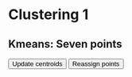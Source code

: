 # Clustering 1
<script src="d3.v7.js"></script>
<script src="scripts/kmeans.js"></script>

## Kmeans: Seven points
<div id="plot"></div>
 
<button type="button" onclick="update_centroids()">Update centroids</button>
<button type="button" onclick="reassign_points()">Reassign points</button>

<script>
  const colorScale = d3.scaleOrdinal(d3.schemeCategory10);

  let data = [
  {x: 1, y: 2},
  {x: 1.5, y: 2.2},
  {x: 3, y: 1.3},
  {x: 2.5, y: 1.1},
  {x: .9, y: 2.1},
  {x: 2, y: 1.5},
  {x: 2.5, y: 1.4}
  ]
  
// number of clusters
  const k = 2;  

// randomly assign clusters

  data = data.map(d => ({x: d.x, y: d.y, cluster: d3.randomInt(k)()}));

  let centroids = d3.range(k).map(e => 
    ({x: d3.mean(data.filter(d => d.cluster == e).map(d => d.x)),
      y: d3.mean(data.filter(d => d.cluster == e).map(d => d.y)),
      cluster: e})); 

  // width and height
  const w = 400;
  const h = 400;
  const margin = {left: 50, right: 20, top: 20, bottom: 50};
  const innerHeight = h - margin.top - margin.bottom;
  const innerWidth = w - margin.left - margin.right;
  
  // create scale functions
  const xScale = d3.scaleLinear()
    .domain([0, 4])
    .range([0, innerWidth]);

  const yScale = d3.scaleLinear()
    .domain([0, 4])
    .range([innerHeight, 0]);

  const colors = d3.scaleOrdinal(d3.schemeCategory10);

  // define X axis
  const xAxis = d3.axisBottom()
    .scale(xScale)
    .ticks(5);

  // define Y axis
  const yAxis = d3.axisLeft()
    .scale(yScale)
    .ticks(5);
    
  let svg;

  setup();
  
</script> 
